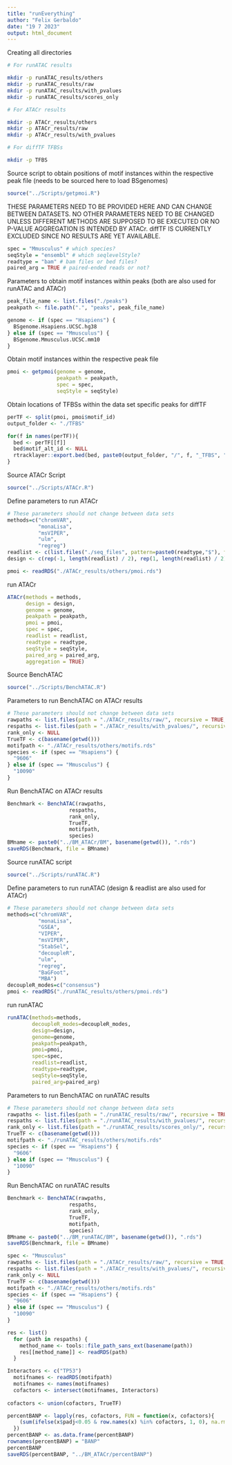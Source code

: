 ```yaml
---
title: "runEverything"
author: "Felix Gerbaldo"
date: "19 7 2023"
output: html_document
---
```

Creating all directories


```bash

# For runATAC results

mkdir -p runATAC_results/others
mkdir -p runATAC_results/raw
mkdir -p runATAC_results/with_pvalues
mkdir -p runATAC_results/scores_only

# For ATACr results

mkdir -p ATACr_results/others
mkdir -p ATACr_results/raw
mkdir -p ATACr_results/with_pvalues

# For diffTF TFBSs

mkdir -p TFBS
```

Source script to obtain positions of motif instances within the respective peak file (needs to be sourced here to load BSgenomes)

```r
source("../Scripts/getpmoi.R")
```

THESE PARAMETERS NEED TO BE PROVIDED HERE AND CAN CHANGE BETWEEN DATASETS.
NO OTHER PARAMETERS NEED TO BE CHANGED UNLESS DIFFERENT METHODS ARE SUPPOSED TO BE EXECUTED OR NO P-VALUE AGGREGATION IS INTENDED BY ATACr.
diffTF IS CURRENTLY EXCLUDED SINCE NO RESULTS ARE YET AVAILABLE.

```r
spec = "Mmusculus" # which species?
seqStyle = "ensembl" # which seqlevelStyle?
readtype = "bam" # bam files or bed files?
paired_arg = TRUE # paired-ended reads or not?
```

Parameters to obtain motif instances within peaks (both are also used for runATAC and ATACr)

```r
peak_file_name <- list.files("./peaks")
peakpath <- file.path(".", "peaks", peak_file_name)

genome <- if (spec == "Hsapiens") {
  BSgenome.Hsapiens.UCSC.hg38
} else if (spec == "Mmusculus") {
  BSgenome.Mmusculus.UCSC.mm10
}
```

Obtain motif instances within the respective peak file

```r
pmoi <- getpmoi(genome = genome,
                peakpath = peakpath,
                spec = spec,
                seqStyle = seqStyle)
```

Obtain locations of TFBSs within the data set specific peaks for diffTF

```r
perTF <- split(pmoi, pmoi$motif_id)
output_folder <- "./TFBS"

for(f in names(perTF)){
  bed <- perTF[[f]]
  bed$motif_alt_id <- NULL
  rtracklayer::export.bed(bed, paste0(output_folder, "/", f, "_TFBS", ".bed"))
}
```

Source ATACr Script

```r
source("../Scripts/ATACr.R")
```

Define parameters to run ATACr

```r
# These parameters should not change between data sets
methods=c("chromVAR", 
          "monaLisa",
          "msVIPER", 
          "ulm",
          "regreg")
readlist <- c(list.files("./seq_files", pattern=paste0(readtype,"$"), full=TRUE))
design <- c(rep(-1, length(readlist) / 2), rep(1, length(readlist) / 2))

pmoi <- readRDS("./ATACr_results/others/pmoi.rds")
```

run ATACr

```r
ATACr(methods = methods,
      design = design,
      genome = genome,
      peakpath = peakpath,
      pmoi = pmoi,
      spec = spec,
      readlist = readlist,
      readtype = readtype,
      seqStyle = seqStyle,
      paired_arg = paired_arg,
      aggregation = TRUE)
```

Source BenchATAC

```r
source("../Scripts/BenchATAC.R")
```

Parameters to run BenchATAC on ATACr results

```r
# These parameters should not change between data sets
rawpaths <- list.files(path = "./ATACr_results/raw/", recursive = TRUE, full.names = TRUE)
respaths <- list.files(path = "./ATACr_results/with_pvalues/", recursive = TRUE, full.names = TRUE)
rank_only <- NULL
TrueTF <- c(basename(getwd()))
motifpath <- "./ATACr_results/others/motifs.rds"
species <- if (spec == "Hsapiens") {
  "9606"
} else if (spec == "Mmusculus") {
  "10090"
}
```

Run BenchATAC on ATACr results

```r
Benchmark <- BenchATAC(rawpaths, 
                    respaths, 
                    rank_only, 
                    TrueTF, 
                    motifpath, 
                    species)
BMname <- paste0("../BM_ATACr/BM", basename(getwd()), ".rds")
saveRDS(Benchmark, file = BMname)
```

Source runATAC script

```r
source("../Scripts/runATAC.R")
```

Define parameters to run runATAC (design & readlist are also used for ATACr)

```r
# These parameters should not change between data sets
methods=c("chromVAR", 
          "monaLisa",
          "GSEA",
          "VIPER", 
          "msVIPER",
          "StabSel",
          "decoupleR",  
          "ulm",
          "regreg",
          "BaGFoot",
          "MBA")
decoupleR_modes=c("consensus")
pmoi <- readRDS("./runATAC_results/others/pmoi.rds")
```

run runATAC

```r
runATAC(methods=methods,
        decoupleR_modes=decoupleR_modes,
        design=design,
        genome=genome,
        peakpath=peakpath,
        pmoi=pmoi,
        spec=spec,
        readlist=readlist,
        readtype=readtype,
        seqStyle=seqStyle,
        paired_arg=paired_arg)
```

Parameters to run BenchATAC on runATAC results

```r
# These parameters should not change between data sets
rawpaths <- list.files(path = "./runATAC_results/raw/", recursive = TRUE, full.names = TRUE)
respaths <- list.files(path = "./runATAC_results/with_pvalues/", recursive = TRUE, full.names = TRUE)
rank_only <- list.files(path = "./runATAC_results/scores_only/", recursive = TRUE, full.names = TRUE)
TrueTF <- c(basename(getwd()))
motifpath <- "./runATAC_results/others/motifs.rds"
species <- if (spec == "Hsapiens") {
  "9606"
} else if (spec == "Mmusculus") {
  "10090"
}
```

Run BenchATAC on runATAC results

```r
Benchmark <- BenchATAC(rawpaths, 
                    respaths, 
                    rank_only, 
                    TrueTF, 
                    motifpath, 
                    species)
BMname <- paste0("../BM_runATAC/BM", basename(getwd()), ".rds")
saveRDS(Benchmark, file = BMname)
```

```r
spec <- "Mmusculus"
rawpaths <- list.files(path = "./ATACr_results/raw/", recursive = TRUE, full.names = TRUE)
respaths <- list.files(path = "./ATACr_results/with_pvalues/", recursive = TRUE, full.names = TRUE)
rank_only <- NULL
TrueTF <- c(basename(getwd()))
motifpath <- "./ATACr_results/others/motifs.rds"
species <- if (spec == "Hsapiens") {
  "9606"
} else if (spec == "Mmusculus") {
  "10090"
}

res <- list()
  for (path in respaths) {
    method_name <- tools::file_path_sans_ext(basename(path))
    res[[method_name]] <- readRDS(path)
  }

Interactors <- c("TP53")
  motifnames <- readRDS(motifpath)
  motifnames <- names(motifnames)
  cofactors <- intersect(motifnames, Interactors)
  
cofactors <- union(cofactors, TrueTF) 

percentBANP <- lapply(res, cofactors, FUN = function(x, cofactors){
    (sum(ifelse(x$padj<0.05 & row.names(x) %in% cofactors, 1, 0), na.rm = TRUE)/length(cofactors))*100
  })
percentBANP <- as.data.frame(percentBANP)
rownames(percentBANP) = "BANP"
percentBANP
saveRDS(percentBANP, "../BM_ATACr/percentBANP")
```

